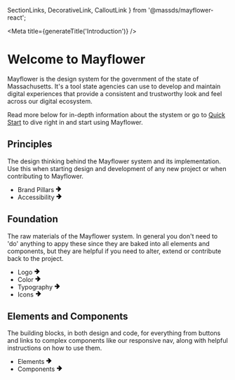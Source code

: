   SectionLinks, DecorativeLink, CalloutLink
} from '@massds/mayflower-react';


<Meta title={generateTitle('Introduction')} />

# Welcome to Mayflower

Mayflower is the design system for the government of the state of Massachusetts. It's a tool state agencies can use to develop and maintain digital experiences that provide a consistent and trustworthy look and feel across our digital ecosystem.

Read more below for in-depth information about the stystem or go to [Quick Start](quickstart) to dive right in and start using Mayflower.

<!-- This is using the full markup because links will not work with a generated component (as far as I can tell) -->
<div className="sandbox row ma__row--three-up">
  <div className="col-md">
    <section className="ma__section-links">
			<div className="ma__section-links__content">
				<h2 className="ma__section-links__title">Principles</h2>
				<p className="ma__section-links__description">The design thinking behind the Mayflower system and its implementation. Use this when starting design and development of any new project or when contributing to Mayflower.</p>
	      <ul className="ma__section-links__items">
					<li className="ma__section-links__item">
						<span className="ma__decorative-link">
							<LinkTo kind="Design Principles" story='Brand Pillars' target='_blank'>Brand Pillars
								<svg aria-hidden="true" width="1em" height="1em" viewBox="0 0 16 18"><path d="M12.721 6.28L15.423 9l-2.702 2.72-5.403 5.45-2.701-2.72 3.498-3.53H.443V7.07h7.66L4.617 3.55 7.318.83z"></path>
								</svg>
							</LinkTo>
						</span>
					</li>
					<li className="ma__section-links__item">
						<span className="ma__decorative-link">
							<LinkTo kind="Design Principles" story='Accessibility' target='_blank'>Accessibility
								<svg aria-hidden="true" width="1em" height="1em" viewBox="0 0 16 18"><path d="M12.721 6.28L15.423 9l-2.702 2.72-5.403 5.45-2.701-2.72 3.498-3.53H.443V7.07h7.66L4.617 3.55 7.318.83z"></path>
								</svg>
							</LinkTo>
						</span>
					</li>
				</ul>
			</div>
    </section>
  </div>
  <div className="col-md">
		<section className="ma__section-links">
			<div className="ma__section-links__content">
				<h2 className="ma__section-links__title">Foundation</h2>
				<p className="ma__section-links__description">The raw materials of the Mayflower system. In general you don't need to 'do' anything to appy these since they are baked into all elements and components, but they are helpful if you need to alter, extend or contribute back to the project.</p>
				<ul className="ma__section-links__items">
					<li className="ma__section-links__item">
						<span className="ma__decorative-link">
							<LinkTo kind="Design Tokens" story='Logo' target='_blank'>Logo
								<svg aria-hidden="true" width="1em" height="1em" viewBox="0 0 16 18"><path d="M12.721 6.28L15.423 9l-2.702 2.72-5.403 5.45-2.701-2.72 3.498-3.53H.443V7.07h7.66L4.617 3.55 7.318.83z"></path>
								</svg>
							</LinkTo>
						</span>
					</li>
					<li className="ma__section-links__item">
						<span className="ma__decorative-link">
							<LinkTo kind="Design Tokens" story='Color' target='_blank'>Color
								<svg aria-hidden="true" width="1em" height="1em" viewBox="0 0 16 18"><path d="M12.721 6.28L15.423 9l-2.702 2.72-5.403 5.45-2.701-2.72 3.498-3.53H.443V7.07h7.66L4.617 3.55 7.318.83z"></path>
								</svg>
							</LinkTo>
						</span>
					</li>
					<li className="ma__section-links__item">
						<span className="ma__decorative-link">
							<LinkTo kind="Design Tokens" story='Typeface' target='_blank'>Typography
								<svg aria-hidden="true" width="1em" height="1em" viewBox="0 0 16 18"><path d="M12.721 6.28L15.423 9l-2.702 2.72-5.403 5.45-2.701-2.72 3.498-3.53H.443V7.07h7.66L4.617 3.55 7.318.83z"></path>
								</svg>
							</LinkTo>
						</span>
					</li>
					<li className="ma__section-links__item">
						<span className="ma__decorative-link">
							<LinkTo kind="Design Tokens" story='Icons' target='_blank'>Icons
								<svg aria-hidden="true" width="1em" height="1em" viewBox="0 0 16 18"><path d="M12.721 6.28L15.423 9l-2.702 2.72-5.403 5.45-2.701-2.72 3.498-3.53H.443V7.07h7.66L4.617 3.55 7.318.83z"></path>
								</svg>
							</LinkTo>
						</span>
					</li>
				</ul>
			</div>
		</section>
  </div>
  <div className="col-md">
		<section className="ma__section-links">
			<div className="ma__section-links__content">
				<h2 className="ma__section-links__title">Elements and Components</h2>
				<nav className="ma__section-links__toggle-content">
					<p className="ma__section-links__description">The building blocks, in both design and code, for everything from buttons and links to complex components like our responsive nav, along with helpful instructions on how to use them.</p>
					<ul className="ma__section-links__items">
						<li className="ma__section-links__item">
							<span className="ma__decorative-link">
								<LinkTo kind="Base Elements" story='Buttons' target='_blank'>Elements
									<svg aria-hidden="true" width="1em" height="1em" viewBox="0 0 16 18"><path d="M12.721 6.28L15.423 9l-2.702 2.72-5.403 5.45-2.701-2.72 3.498-3.53H.443V7.07h7.66L4.617 3.55 7.318.83z"></path>
									</svg>
								</LinkTo>
							</span>
						</li>
						<li className="ma__section-links__item">
							<span className="ma__decorative-link">
								<LinkTo kind="Brand Components" story='Header' target='_blank'>Components
									<svg aria-hidden="true" width="1em" height="1em" viewBox="0 0 16 18"><path d="M12.721 6.28L15.423 9l-2.702 2.72-5.403 5.45-2.701-2.72 3.498-3.53H.443V7.07h7.66L4.617 3.55 7.318.83z"></path>
									</svg>
								</LinkTo>
							</span>
						</li>
					</ul>
				</nav>
			</div>
		</section>
  </div>
</div>
